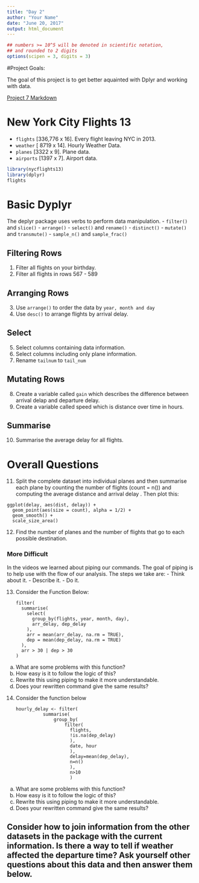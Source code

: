 ```yaml
---
title: "Day 2"
author: "Your Name"
date: "June 20, 2017"
output: html_document
---
```



<style type="text/css">
.table {

    width: 80%;
    margin-left:10%; 
    margin-right:10%;
}
</style>
```r
## numbers >= 10^5 will be denoted in scientific notation,
## and rounded to 2 digits
options(scipen = 3, digits = 3)
```




#Project Goals:

The goal of this project is to get better  aquainted with Dplyr and working with data. 

[Project 7 Markdown](https://canvas.brown.edu/files/60653753/download?download_frd=1)

# New York City Flights 13

- `flights` [336,776 x 16]. Every flight leaving NYC in 2013.
- `weather` [ 8719 x 14]. Hourly Weather Data.
- `planes` [3322 x 9]. Plane data.
- `airports` [1397 x 7]. Airport data. 


```R
library(nycflights13)
library(dplyr)
flights
```


# Basic Dyplyr

The deplyr package uses verbs to perform data manipulation.
- `filter()` and `slice()`
- `arrange()`
- `select()` and `rename()`
- `distinct()`
- `mutate()` and `transmute()`
- `sample_n()` and `sample_frac()`

## Filtering Rows

1. Filter all flights on your birthday. 
2. Filter all flights in rows 567 - 589


## Arranging Rows

3. Use  `arrange()` to order the data by `year, month and day`
4. Use `desc()` to arrange flights by arrival delay. 

## Select

5. Select columns containing data information.
6. Select columns including only plane information.
7. Rename `tailnum` to `tail_num`


## Mutating Rows

8. Create a variable called `gain` which describes the difference between arrival delap and departure delay.
9. Create a variable called speed which is distance over time in hours. 

## Summarise

10. Summarise the average delay for all flights.


# Overall Questions 

11. Split the complete dataset into individual planes and then summarise each plane by counting the number of flights (count = n()) and computing the average distance and arrival delay .  Then plot this:

```
ggplot(delay, aes(dist, delay)) +
  geom_point(aes(size = count), alpha = 1/2) +
  geom_smooth() +
  scale_size_area()
```


12.  Find the number of planes and the number of flights that go to each possible destination. 



### More Difficult

In the videos we learned about piping our commands. The goal of piping is to help use with the flow of our analysis. The steps we take are:
- Think about it. 
- Describe it. 
- Do it. 


13. Consider the Function Below:



    ```
    filter(
      summarise(
        select(
          group_by(flights, year, month, day),
          arr_delay, dep_delay
        ),
        arr = mean(arr_delay, na.rm = TRUE),
        dep = mean(dep_delay, na.rm = TRUE)
      ),
      arr > 30 | dep > 30
    )
    ```



  a. What are some problems with this function? 
  b. How easy is it to follow the logic of this? 
  c. Rewrite this using piping to make it more understandable. 
  d. Does your rewritten command give the same results? 
  



14. Consider the function below

    ```
    hourly_delay <- filter(
              summarise(
                  group_by(
                      filter(
                        flights, 
                        !is.na(dep_delay)
                        ),
                        date, hour
                        ),
                        delay=mean(dep_delay),
                        n=n()
                        ),
                        n>10
                        )
                                          
    ```


  a. What are some problems with this function? 
  b. How easy is it to follow the logic of this? 
  c. Rewrite this using piping to make it more understandable. 
  d. Does your rewritten command give the same results? 
  



## Consider how to join information from the other datasets in the package with the current information. Is there a way to tell if weather affected the departure  time? Ask yourself other questions about this data and then answer them below. 